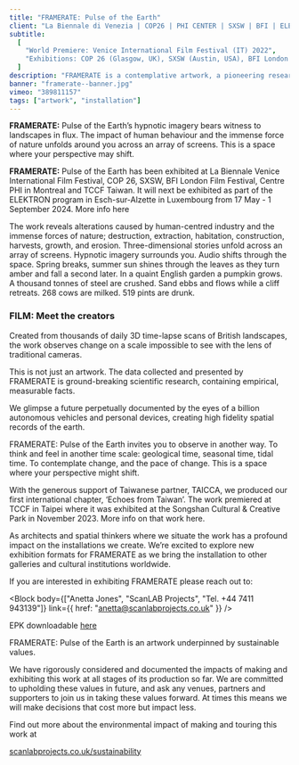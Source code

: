 ```yaml
---
title: "FRAMERATE: Pulse of the Earth"
client: "La Biennale di Venezia | COP26 | PHI CENTER | SXSW | BFI | ELEKTRON"
subtitle:
  [
    "World Premiere: Venice International Film Festival (IT) 2022",
    "Exhibitions: COP 26 (Glasgow, UK), SXSW (Austin, USA), BFI London Film Festival (UK), Centre PHI (Montreal, CA) TCCF (TWN), ELEKTRON (LU), Cromer Art Space (UK), and The Watershed (Bristol, UK)",
  ]
description: "FRAMERATE is a contemplative artwork, a pioneering research tool and a shared immersive experience."
banner: "framerate--banner.jpg"
vimeo: "389811157"
tags: ["artwork", "installation"]
---
```



**FRAMERATE:** Pulse of the Earth’s hypnotic imagery bears witness to landscapes in flux. The impact of human behaviour and the immense force of nature unfolds around you across an array of screens. This is a space where your perspective may shift.

**FRAMERATE:** Pulse of the Earth has been exhibited at La Biennale Venice International Film Festival, COP 26, SXSW, BFI London Film Festival, Centre PHI in Montreal and TCCF Taiwan. It will next be exhibited as part of the ELEKTRON program in Esch-sur-Alzette in Luxembourg from 17 May - 1 September 2024. More info here

<ImageMagic
  href="FRAMERATE_Installation6.jpeg"
  caption="Photo credit: ScanLAB Projects"
/>
The work reveals alterations caused by human-centred industry and the immense forces
of nature; destruction, extraction, habitation, construction, harvests, growth, and
erosion. Three-dimensional stories unfold across an array of screens. Hypnotic imagery
surrounds you. Audio shifts through the space. Spring breaks, summer sun shines through
the leaves as they turn amber and fall a second later. In a quaint English garden
a pumpkin grows. A thousand tonnes of steel are crushed. Sand ebbs and flows while
a cliff retreats. 268 cows are milked. 519 pints are drunk.

<h3>FILM: Meet the creators</h3>

Created from thousands of daily 3D time-lapse scans of British landscapes, the work observes change on a scale impossible to see with the lens of traditional cameras.

This is not just an artwork. The data collected and presented by FRAMERATE is ground-breaking scientific research, containing empirical, measurable facts.

We glimpse a future perpetually documented by the eyes of a billion autonomous vehicles and personal devices, creating high fidelity spatial records of the earth.

<ImageMagic
  href="FRAMERATE_Pub03_4K.jpg"
  caption="Photo credit: ScanLAB Projects"
/>

FRAMERATE: Pulse of the Earth invites you to observe in another way. To think and feel in another time scale: geological time, seasonal time, tidal time. To contemplate change, and the pace of change. This is a space where your perspective might shift.

<ImageMagic
  href="framerate--body5.jpg"
  caption="Photo credit: ScanLAB Projects"
/>
With the generous support of Taiwanese partner, TAICCA, we produced our first international
chapter, ‘Echoes from Taiwan’. The work premiered at TCCF in Taipei where it was
exhibited at the Songshan Cultural & Creative Park in November 2023. More info on
that work here.

As architects and spatial thinkers where we situate the work has a profound impact on the installations we create. We’re excited to explore new exhibition formats for FRAMERATE as we bring the installation to other galleries and cultural institutions worldwide.

If you are interested in exhibiting FRAMERATE please reach out to:

<Block
  body={["Anetta Jones", "ScanLAB Projects", "Tel. +44 7411 943139"]}
  link={{ href: "anetta@scanlabprojects.co.uk" }}
/>

EPK downloadable [here](https://s3.eu-west-1.amazonaws.com/scanlabprojects.co.uk/assets/EPK/ScanLAB_EPK_v1.zip)

<ImageMagic
  href="FRAMERATE_Beach03_4K.jpg"
  caption="Photo credit: ScanLAB Projects"
/>
FRAMERATE: Pulse of the Earth is an artwork underpinned by sustainable values.

We have rigorously considered and documented the impacts of making and exhibiting this work at all stages of its production so far. We are committed to upholding these values in future, and ask any venues, partners and supporters to join us in taking these values forward. At times this means we will make decisions that cost more but impact less.

Find out more about the environmental impact of making and touring this work at

[scanlabprojects.co.uk/sustainability](/sustainability)

<ImageMagic href="framerate--body11.jpg" caption="" />
<ImageMagic href="FRAMERATE_Installation.jpeg" caption="" />
<ImageMagic href="framerate-body8.jpg" caption="" />
